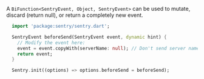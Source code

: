 A `BiFunction<SentryEvent, Object, SentryEvent>` can be used to mutate, discard (return null), or return a completely new event.

```dart
  import 'package:sentry/sentry.dart';

  SentryEvent beforeSend(SentryEvent event, dynamic hint) {
    // Modify the event here:
    event = event.copyWith(serverName: null); // Don't send server names.
    return event;
  }

  Sentry.init((options) => options.beforeSend = beforeSend);
```
